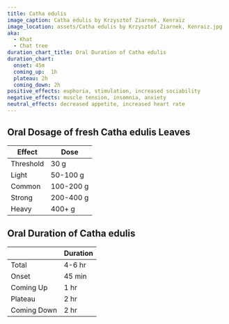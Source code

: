 ```yaml
---
title: Catha edulis
image_caption: Catha edulis by Krzysztof Ziarnek, Kenraiz
image_location: assets/Catha edulis by Krzysztof Ziarnek, Kenraiz.jpg
aka:
  - Khat
  - Chat tree
duration_chart_title: Oral Duration of Catha edulis
duration_chart:
  onset: 45m
  coming_up:  1h
  plateau: 2h
  coming_down: 2h
positive_effects: euphoria, stimulation, increased sociability
negative_effects: muscle tension, insomnia, anxiety
neutral_effects: decreased appetite, increased heart rate
---
```


## Oral Dosage of fresh Catha edulis Leaves
| Effect | Dose |
| --- | --- |
| Threshold | 30 g |
| Light | 50-100 g |
| Common | 100-200 g |
| Strong | 200-400 g |
| Heavy | 400+ g |

## Oral Duration of Catha edulis
|  | Duration |
| --- | --- |
| Total | 4-6 hr |
| Onset | 45 min |
| Coming Up | 1 hr |
| Plateau | 2 hr |
| Coming Down | 2 hr |





